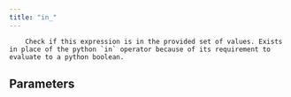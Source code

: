 ```yaml
---
title: "in_"
---
```


        Check if this expression is in the provided set of values. Exists in place of the python `in` operator because of its requirement to evaluate to a python boolean.
        

## Parameters
<ParamField body="values" type="Value | Sequence[Value]" required="true" >
</ParamField>
